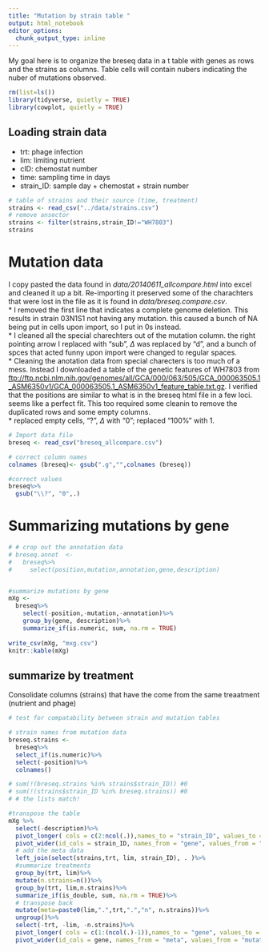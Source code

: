 ```yaml
---
title: "Mutation by strain table "
output: html_notebook
editor_options: 
  chunk_output_type: inline
---
```

My goal here is to organize the breseq data in a t table with genes as rows and the strains as columns. Table cells will contain nubers indicating the nuber of mutations observed.


```r
rm(list=ls())
library(tidyverse, quietly = TRUE)
library(cowplot, quietly = TRUE)
```
## Loading strain data  
* trt: phage infection  
* lim: limiting nutrient  
* cID: chemostat number  
* time: sampling time in days  
* strain_ID: sample day + chemostat + strain number  

```r
# table of strains and their source (time, treatment)
strains <- read_csv("../data/strains.csv")
# remove ansector
strains <- filter(strains,strain_ID!="WH7803")
strains
```  

# Mutation data  
I copy pasted the data found in _data/20140611_allcompare.html_ into excel and cleaned it up a bit. Re-importing it preserved some of the charachters that were lost in the file as it is found in _data/breseq.compare.csv_.  
* I removed the first line that indicates a complete genome deletion. This results in strain 03N1S1 not having any mutation. this caused a bunch of NA being put in cells upon import, so I put in 0s instead.   
* I cleaned all the special charechters out of the mutation column. the right pointing arrow I replaced with "sub", $\Delta$ was replaced by "d", and a bunch of spces that acted funny upon import were changed to regular spaces.  
* Cleaning the anotation data from special charecters is too much of a mess. Instead I downloaded a table of the genetic features of WH7803 from <ftp://ftp.ncbi.nlm.nih.gov/genomes/all/GCA/000/063/505/GCA_000063505.1_ASM6350v1/GCA_000063505.1_ASM6350v1_feature_table.txt.gz>. I verified that the positions are similar to what is in the breseq html file in a few loci. seems like a perfect fit. This too required some cleanin to remove the duplicated rows and some empty columns.  
* replaced empty cells, "?", $\Delta$  with "0"; replaced "100%" with 1.  

```r
# Import data file
breseq <- read_csv("breseq_allcompare.csv")

# correct column names
colnames (breseq)<- gsub(".g","",colnames (breseq))

#correct values
breseq%>%
  gsub("\\?", "0",.)

```

# Summarizing mutations by gene  

```r


# # crop out the annotation data
# breseq.annot  <-  
#   breseq%>%
#     select(position,mutation,annotation,gene,description)


#summarize mutations by gene
mXg <- 
  breseq%>%
    select(-position,-mutation,-annotation)%>%
    group_by(gene, description)%>%
    summarize_if(is.numeric, sum, na.rm = TRUE)
   
write_csv(mXg, "mxg.csv")
knitr::kable(mXg)

```

## summarize by treatment  
Consolidate columns (strains) that have the come from the same treaatment (nutrient and phage)
```r
# test for compatability between strain and mutation tables

# strain names from mutation data
breseq.strains <- 
  breseq%>%
  select_if(is.numeric)%>%
  select(-position)%>%
  colnames()

# sum(!(breseq.strains %in% strains$strain_ID)) #0
# sum(!(strains$strain_ID %in% breseq.strains)) #0
# # the lists match!

#transpose the table 
mXg %>%
  select(-description)%>%
  pivot_longer( cols = c(2:ncol(.)),names_to = "strain_ID", values_to = "mutations")%>%
  pivot_wider(id_cols = strain_ID, names_from = "gene", values_from = "mutations")%>%
  # add the meta data
  left_join(select(strains,trt, lim, strain_ID), . )%>%
  #summarize treatments
  group_by(trt, lim)%>%
  mutate(n.strains=n())%>%
  group_by(trt, lim,n.strains)%>%
  summarize_if(is_double, sum, na.rm = TRUE)%>%
  # transpose back
  mutate(meta=paste0(lim,".",trt,".","n", n.strains))%>%
  ungroup()%>%
  select(-trt, -lim, -n.strains)%>%
  pivot_longer( cols = c(1:(ncol(.)-1)),names_to = "gene", values_to = "mutations")%>%
  pivot_wider(id_cols = gene, names_from = "meta", values_from = "mutations")

```

